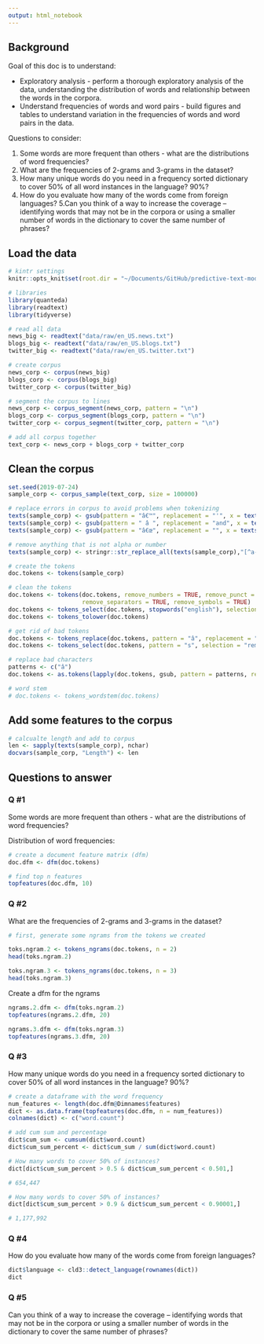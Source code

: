 ```yaml
---
output: html_notebook
---
```


## Background

Goal of this doc is to understand:

- Exploratory analysis - perform a thorough exploratory analysis of the data, understanding the distribution of words and relationship between the words in the corpora.
- Understand frequencies of words and word pairs - build figures and tables to understand variation in the frequencies of words and word pairs in the data.

Questions to consider:

1. Some words are more frequent than others - what are the distributions of word frequencies?
2. What are the frequencies of 2-grams and 3-grams in the dataset?
3. How many unique words do you need in a frequency sorted dictionary to cover 50% of all word instances in the language? 90%?
4. How do you evaluate how many of the words come from foreign languages?
5.Can you think of a way to increase the coverage -- identifying words that may not be in the corpora or using a smaller number of words in the dictionary to cover the same number of phrases?


## Load the data

```r
# kintr settings
knitr::opts_knit$set(root.dir = "~/Documents/GitHub/predictive-text-model-swift-key")
```

```r
# libraries
library(quanteda)
library(readtext)
library(tidyverse)
```


```r
# read all data
news_big <- readtext("data/raw/en_US.news.txt")
blogs_big <- readtext("data/raw/en_US.blogs.txt")
twitter_big <- readtext("data/raw/en_US.twitter.txt")

# create corpus
news_corp <- corpus(news_big)
blogs_corp <- corpus(blogs_big)
twitter_corp <- corpus(twitter_big)

# segment the corpus to lines
news_corp <- corpus_segment(news_corp, pattern = "\n")
blogs_corp <- corpus_segment(blogs_corp, pattern = "\n")
twitter_corp <- corpus_segment(twitter_corp, pattern = "\n")

# add all corpus together
text_corp <- news_corp + blogs_corp + twitter_corp
```


## Clean the corpus
```r
set.seed(2019-07-24)
sample_corp <- corpus_sample(text_corp, size = 100000)

# replace errors in corpus to avoid problems when tokenizing
texts(sample_corp) <- gsub(pattern = "â€™", replacement = "'", x = texts(sample_corp))
texts(sample_corp) <- gsub(pattern = " â ", replacement = "and", x = texts(sample_corp))
texts(sample_corp) <- gsub(pattern = "â€œ", replacement = "", x = texts(sample_corp))

# remove anything that is not alpha or number
texts(sample_corp) <- stringr::str_replace_all(texts(sample_corp),"[^a-zA-Z\\s]", "")

# create the tokens
doc.tokens <- tokens(sample_corp)

# clean the tokens
doc.tokens <- tokens(doc.tokens, remove_numbers = TRUE, remove_punct = TRUE,
                     remove_separators = TRUE, remove_symbols = TRUE)
doc.tokens <- tokens_select(doc.tokens, stopwords("english"), selection = "remove")
doc.tokens <- tokens_tolower(doc.tokens)

# get rid of bad tokens
doc.tokens <- tokens_replace(doc.tokens, pattern = "â", replacement = "and")
doc.tokens <- tokens_select(doc.tokens, pattern = "s", selection = "remove")

# replace bad characters
patterns <- c("â")
doc.tokens <- as.tokens(lapply(doc.tokens, gsub, pattern = patterns, replacement = ""))

# word stem
# doc.tokens <- tokens_wordstem(doc.tokens)
```

## Add some features to the corpus
```r
# calcualte length and add to corpus
len <- sapply(texts(sample_corp), nchar)
docvars(sample_corp, "Length") <- len
```


## Questions to answer

### Q #1

Some words are more frequent than others - what are the distributions of word frequencies? 

Distribution of word frequencies:
```r
# create a document feature matrix (dfm)
doc.dfm <- dfm(doc.tokens)

# find top n features
topfeatures(doc.dfm, 10)
```


### Q #2

What are the frequencies of 2-grams and 3-grams in the dataset?
```r
# first, generate some ngrams from the tokens we created

toks.ngram.2 <- tokens_ngrams(doc.tokens, n = 2)
head(toks.ngram.2)

toks.ngram.3 <- tokens_ngrams(doc.tokens, n = 3)
head(toks.ngram.3)
```

Create a dfm for the ngrams
```r
ngrams.2.dfm <- dfm(toks.ngram.2)
topfeatures(ngrams.2.dfm, 20)
```

```r
ngrams.3.dfm <- dfm(toks.ngram.3)
topfeatures(ngrams.3.dfm, 20)
```

### Q #3

How many unique words do you need in a frequency sorted dictionary to cover 50% of all word instances in the language? 90%?
```r
# create a dataframe with the word frequency
num_features <- length(doc.dfm@Dimnames$features)
dict <- as.data.frame(topfeatures(doc.dfm, n = num_features))
colnames(dict) <- c("word.count")

# add cum sum and percentage
dict$cum_sum <- cumsum(dict$word.count)
dict$cum_sum_percent <- dict$cum_sum / sum(dict$word.count)

# How many words to cover 50% of instances?
dict[dict$cum_sum_percent > 0.5 & dict$cum_sum_percent < 0.501,]

# 654,447

# How many words to cover 50% of instances?
dict[dict$cum_sum_percent > 0.9 & dict$cum_sum_percent < 0.90001,]

# 1,177,992
```



### Q #4

How do you evaluate how many of the words come from foreign languages?
```r
dict$language <- cld3::detect_language(rownames(dict))
dict
```



### Q #5

Can you think of a way to increase the coverage -- identifying words that may not be in the corpora or using a smaller number of words in the dictionary to cover the same number of phrases?
